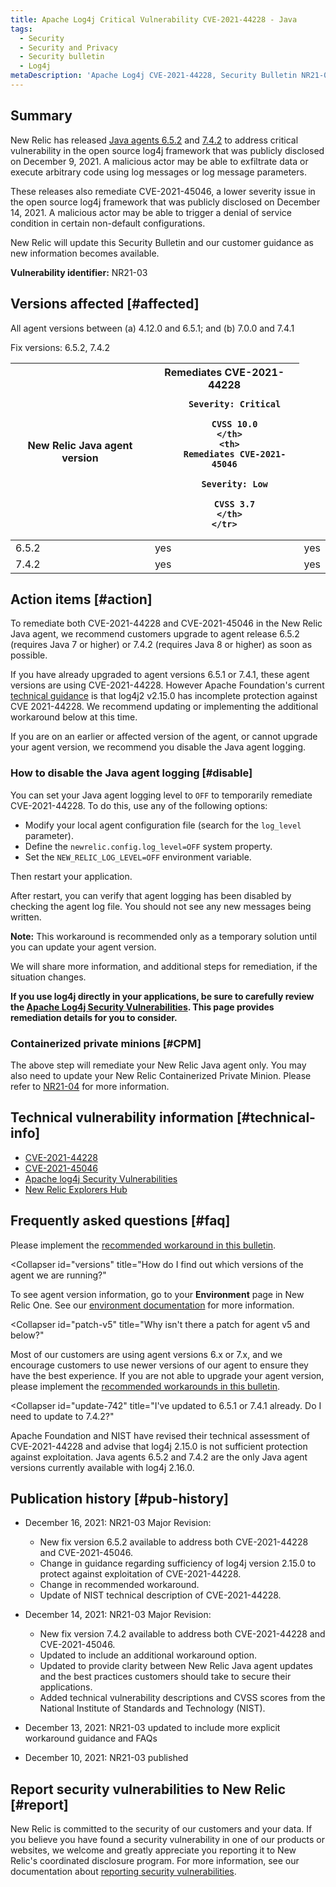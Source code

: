 ```yaml
---
title: Apache Log4j Critical Vulnerability CVE-2021-44228 - Java
tags:
  - Security
  - Security and Privacy
  - Security bulletin
  - Log4j
metaDescription: 'Apache Log4j CVE-2021-44228, Security Bulletin NR21-03 (Java)'
---
```


## Summary

New Relic has released [Java agents 6.5.2](/docs/release-notes/agent-release-notes/java-release-notes/java-agent-652/) and [7.4.2](/docs/release-notes/agent-release-notes/java-release-notes/java-agent-742/) to address critical vulnerability in the open source log4j framework that was publicly disclosed on December 9, 2021. A malicious actor may be able to exfiltrate data or execute arbitrary code using log messages or log message parameters.

These releases also remediate CVE-2021-45046, a lower severity issue in the open source log4j framework that was publicly disclosed on December 14, 2021. A malicious actor may be able to trigger a denial of service condition in certain non-default configurations.

New Relic will update this Security Bulletin and our customer guidance as new information becomes available.

**Vulnerability identifier:** NR21-03

## Versions affected [#affected]

All agent versions between (a) 4.12.0 and 6.5.1; and (b) 7.0.0 and 7.4.1

Fix versions: 6.5.2, 7.4.2

<table>
  <thead>
    <tr>
      <th>
        New Relic Java agent version
      </th>
      <th>
        Remediates CVE-2021-44228

        Severity: Critical

        CVSS 10.0
      </th>
      <th>
        Remediates CVE-2021-45046

        Severity: Low
        
        CVSS 3.7
      </th>
    </tr>
  </thead>

  <tbody>
    <tr>
      <td>
        6.5.2
      </td>
      <td>
        yes
      </td>
      <td>
        yes
      </td>
    </tr>
    <tr>
      <td>
        7.4.2
      </td>
      <td>
        yes
      </td>
      <td>
        yes
      </td>
    </tr>
  </tbody>
</table>

## Action items [#action]

To remediate both CVE-2021-44228 and CVE-2021-45046 in the New Relic Java agent, we recommend customers upgrade to agent release 6.5.2 (requires Java 7 or higher) or 7.4.2 (requires Java 8 or higher) as soon as possible.

If you have already upgraded to agent versions 6.5.1 or 7.4.1, these agent versions are using CVE-2021-44228. However Apache Foundation's current [technical guidance](https://logging.apache.org/log4j/2.x/security.html#CVE-2021-44228) is that log4j2 v2.15.0 has incomplete protection against CVE 2021-44228. We recommend updating or implementing the additional workaround below at this time.

If you are on an earlier or affected version of the agent, or cannot upgrade your agent version, we recommend you disable the Java agent logging.

### How to disable the Java agent logging [#disable]

You can set your Java agent logging level to `OFF` to temporarily remediate CVE-2021-44228. To do this, use any of the following options:

* Modify your local agent configuration file (search for the `log_level` parameter).
* Define the `newrelic.config.log_level=OFF` system property.
* Set the `NEW_RELIC_LOG_LEVEL=OFF` environment variable.

Then restart your application.

After restart, you can verify that agent logging has been disabled by checking the agent log file. You should not see any new messages being written.

**Note:** This workaround is recommended only as a temporary solution until you can update your agent version.

We will share more information, and additional steps for remediation, if the situation changes.

**If you use log4j directly in your applications, be sure to carefully review the [Apache Log4j Security Vulnerabilities](https://logging.apache.org/log4j/2.x/security.html). This page provides remediation details for you to consider.**

### Containerized private minions [#CPM]

The above step will remediate your New Relic Java agent only. You may also need to update your New Relic Containerized Private Minion. Please refer to [NR21-04](/docs/security/new-relic-security/security-bulletins/security-bulletin-nr21-04/) for more information.

## Technical vulnerability information [#technical-info]

* [CVE-2021-44228](https://cve.mitre.org/cgi-bin/cvename.cgi?name=CVE-2021-44228)
* [CVE-2021-45046](https://cve.mitre.org/cgi-bin/cvename.cgi?name=CVE-2021-45046)
* [Apache log4j Security Vulnerabilities](https://logging.apache.org/log4j/2.x/security.html)
* [New Relic Explorers Hub](https://discuss.newrelic.com/t/log4j-zero-day-vulnerability-and-the-new-relic-java-agent/170322)

## Frequently asked questions [#faq]

<CollapserGroup>
  <Collapser
    id="upgrade-options"
    title="What are our options if we are not able to upgrade our Java agent or version of Java?"
  >

  Please implement the [recommended workaround in this bulletin](#action).

  </Collapser>

  <Collapser
    id="versions"
    title="How do I find out which versions of the agent we are running?"
  >

  To see agent version information, go to your **Environment** page in New Relic One. See our [environment documentation](/docs/apm/agents/manage-apm-agents/troubleshooting/get-environment-data-about-your-apm-app) for more information.

  </Collapser>
  
  <Collapser
    id="patch-v5"
    title="Why isn't there a patch for agent v5 and below?"
  >

  Most of our customers are using agent versions 6.x or 7.x, and we encourage customers to use newer versions of our agent to ensure they have the best experience. If you are not able to upgrade your agent version, please implement the [recommended workarounds in this bulletin](#action).

  </Collapser>
  
  <Collapser
    id="update-742"
    title="I've updated to 6.5.1 or 7.4.1 already. Do I need to update to 7.4.2?"
  >

  Apache Foundation and NIST have revised their technical assessment of CVE-2021-44228 and advise that log4j 2.15.0 is not sufficient protection against exploitation. Java agents 6.5.2 and 7.4.2 are the only Java agent versions currently available with log4j 2.16.0.

  </Collapser>

</CollapserGroup>

## Publication history [#pub-history]

* December 16, 2021: NR21-03 Major Revision: 
  * New fix version 6.5.2 available to address both CVE-2021-44228 and CVE-2021-45046.
  * Change in guidance regarding sufficiency of log4j version 2.15.0 to protect against exploitation of CVE-2021-44228.
  * Change in recommended workaround.
  * Update of NIST technical description of CVE-2021-44228.

* December 14, 2021: NR21-03 Major Revision: 
  * New fix version 7.4.2 available to address both CVE-2021-44228 and CVE-2021-45046.
  * Updated to include an additional workaround option.
  * Updated to provide clarity between New Relic Java agent updates and the best practices customers should take to secure their applications.
  * Added technical vulnerability descriptions and CVSS scores from the National Institute of Standards and Technology (NIST).

* December 13, 2021: NR21-03 updated to include more explicit workaround guidance and FAQs
* December 10, 2021: NR21-03 published

## Report security vulnerabilities to New Relic [#report]

New Relic is committed to the security of our customers and your data. If you believe you have found a security vulnerability in one of our products or websites, we welcome and greatly appreciate you reporting it to New Relic's coordinated disclosure program. For more information, see our documentation about [reporting security vulnerabilities](/docs/security/new-relic-security/data-privacy/reporting-security-vulnerabilities).
